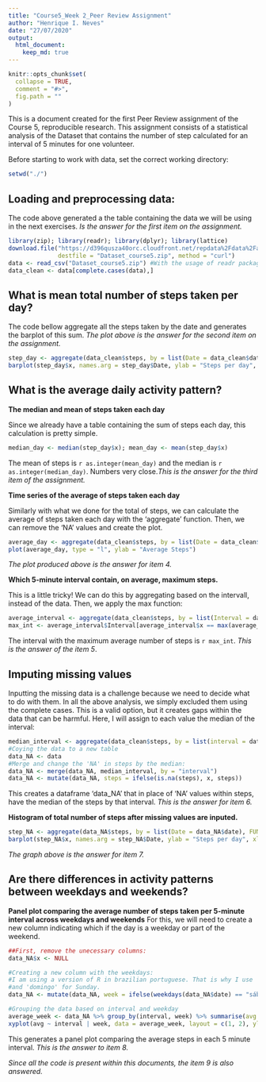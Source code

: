 ```yaml
---
title: "Course5_Week 2_Peer Review Assignment"
author: "Henrique I. Neves"
date: "27/07/2020"
output: 
  html_document:
    keep_md: true
---
```

```r
knitr::opts_chunk$set(
  collapse = TRUE,
  comment = "#>",
  fig.path = ""
)
```
This is a document created for the first Peer Review assignment of the Course 5,
reproducible research. This assignment consists of a statistical analysis of the
Dataset that contains the number of step calculated for an interval of 5 minutes
for one volunteer.

Before starting to work with data, set the correct working directory:
```r
setwd("./")
```
## Loading and preprocessing data:
The code above generated a the table containing the data we will be using in the
next exercises. *Is the answer for the first item on the assignment.*
```r
library(zip); library(readr); library(dplyr); library(lattice)
download.file("https://d396qusza40orc.cloudfront.net/repdata%2Fdata%2Factivity.zip",
              destfile = "Dataset_course5.zip", method = "curl")
data <- read_csv("Dataset_course5.zip") #With the usage of readr package
data_clean <- data[complete.cases(data),]
```

## What is mean total number of steps taken per day?

The code bellow aggregate all the steps taken by the date and generates the barplot
of this sum. *The plot above is the answer for the second item on the assignment.*
```r
step_day <- aggregate(data_clean$steps, by = list(Date = data_clean$date), FUN = sum)
barplot(step_day$x, names.arg = step_day$Date, ylab = "Steps per day", xlab = "day", cex.names=0.68, las=3)
```

## What is the average daily activity pattern?
**The median and mean of steps taken each day**

Since we already have a table containing the sum of steps each day, this calculation is pretty simple.
```r
median_day <- median(step_day$x); mean_day <- mean(step_day$x)
```

The mean of steps is `r as.integer(mean_day)` and the median is `r as.integer(median_day)`. Numbers very close.*This is the answer for the third item of the assignment.*

**Time series of the average of steps taken each day**

Similarly with what we done for the total of steps, we can calculate the average 
of steps taken each day with the 'aggregate' function. Then, we can remove the
'NA' values and create the plot.
```r
average_day <- aggregate(data_clean$steps, by = list(Date = data_clean$date), FUN = mean)
plot(average_day, type = "l", ylab = "Average Steps")
```

*The plot produced above is the answer for item 4.*

**Which 5-minute interval contain, on average, maximum steps.**

This is a little tricky! We can do this by aggregating based on the intervall, instead of the
data. Then, we apply the max function: 
```r
average_interval <- aggregate(data_clean$steps, by = list(Interval = data_clean$interval), FUN = mean)
max_int <- average_interval$Interval[average_interval$x == max(average_interval$x)]
```
The interval with the maximum average number of steps is `r max_int`. 
*This is the answer of the item 5*.

## Imputing missing values


Inputting the missing data is a challenge because we need to decide what to do with them. In
all the above analysis, we simply excluded them using the complete cases. This is a valid option,
but it creates gaps within the data that can be harmful. Here, I will assign to each
value the median of the interval:
```r
median_interval <- aggregate(data_clean$steps, by = list(interval = data_clean$interval), FUN = median)
#Coying the data to a new table
data_NA <- data 
#Merge and change the 'NA' in steps by the median:
data_NA <- merge(data_NA, median_interval, by = "interval")
data_NA <- mutate(data_NA, steps = ifelse(is.na(steps), x, steps))
```
This creates a dataframe 'data_NA' that in place of 'NA' values within steps, have the median of the
steps by that interval. *This is the answer for item 6.*

**Histogram of total number of steps after missing values are inputed.**
```r
step_NA <- aggregate(data_NA$steps, by = list(Date = data_NA$date), FUN = sum)
barplot(step_NA$x, names.arg = step_NA$Date, ylab = "Steps per day", xlab = "day")
```

*The graph above is the answer for item 7.*

## Are there differences in activity patterns between weekdays and weekends?
**Panel plot comparing the average number of steps taken per 5-minute interval across weekdays and weekends**
For this, we will need to create a new column indicating which if the day is a weekday or part of the weekend. 
```r
##First, remove the unecessary columns:
data_NA$x <- NULL

#Creating a new column with the weekdays:
#I am using a version of R in brazilian portuguese. That is why I use 'sabado' for Saturday
#and 'domingo' for Sunday.
data_NA <- mutate(data_NA, week = ifelse(weekdays(data_NA$date) == "sábado" | weekdays(data_NA$date) == "domingo", "weekend", "weekday"))

#Grouping the data based on interval and weekday
average_week <- data_NA %>% group_by(interval, week) %>% summarise(avg = mean(steps))
xyplot(avg ~ interval | week, data = average_week, layout = c(1, 2), ylab = "Average Steps", xlab = "Interval", type = "l")
```

This generates a panel plot comparing the average steps in each 5 minute interval. *This is the answer to item 8.*

*Since all the code is present within this documents, the item 9 is also answered.*
